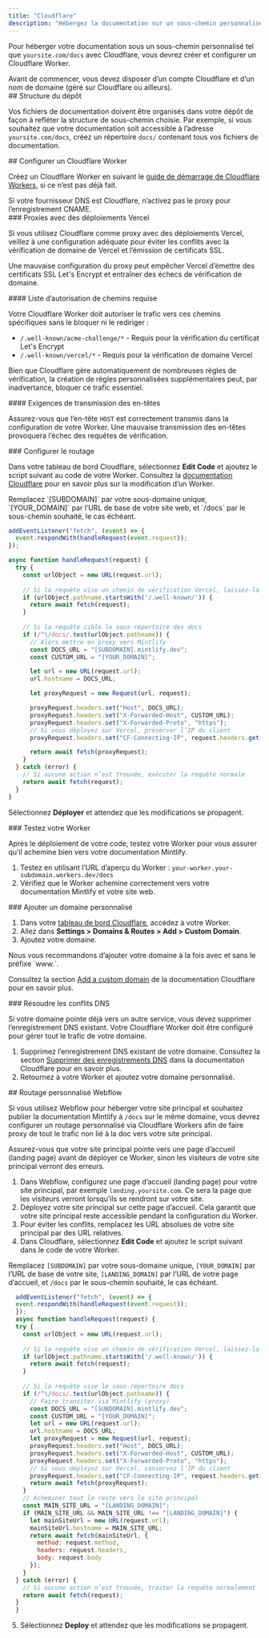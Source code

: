 ```yaml
---
title: "Cloudflare"
description: "Hébergez la documentation sur un sous-chemin personnalisé avec Cloudflare Workers"
---
```



Pour héberger votre documentation sous un sous-chemin personnalisé tel que `yoursite.com/docs` avec Cloudflare, vous devrez créer et configurer un Cloudflare Worker.

<Info>
  Avant de commencer, vous devez disposer d’un compte Cloudflare et d’un nom de domaine (géré sur Cloudflare ou ailleurs).
</Info>

<div id="repository-structure">
  ## Structure du dépôt
</div>

Vos fichiers de documentation doivent être organisés dans votre dépôt de façon à refléter la structure de sous-chemin choisie. Par exemple, si vous souhaitez que votre documentation soit accessible à l’adresse `yoursite.com/docs`, créez un répertoire `docs/` contenant tous vos fichiers de documentation.

<div id="set-up-a-cloudflare-worker">
  ## Configurer un Cloudflare Worker
</div>

Créez un Cloudflare Worker en suivant le [guide de démarrage de Cloudflare Workers](https://developers.cloudflare.com/workers/get-started/dashboard/), si ce n’est pas déjà fait.

<Warning>
  Si votre fournisseur DNS est Cloudflare, n’activez pas le proxy pour l’enregistrement CNAME.
</Warning>

<div id="proxies-with-vercel-deployments">
  ### Proxies avec des déploiements Vercel
</div>

Si vous utilisez Cloudflare comme proxy avec des déploiements Vercel, veillez à une configuration adéquate pour éviter les conflits avec la vérification de domaine de Vercel et l’émission de certificats SSL.

Une mauvaise configuration du proxy peut empêcher Vercel d’émettre des certificats SSL Let's Encrypt et entraîner des échecs de vérification de domaine.

<div id="required-path-allowlist">
  #### Liste d’autorisation de chemins requise
</div>

Votre Cloudflare Worker doit autoriser le trafic vers ces chemins spécifiques sans le bloquer ni le rediriger :

- `/.well-known/acme-challenge/*` - Requis pour la vérification du certificat Let's Encrypt
- `/.well-known/vercel/*` - Requis pour la vérification de domaine Vercel

Bien que Cloudflare gère automatiquement de nombreuses règles de vérification, la création de règles personnalisées supplémentaires peut, par inadvertance, bloquer ce trafic essentiel.

<div id="header-forwarding-requirements">
  #### Exigences de transmission des en-têtes
</div>

Assurez-vous que l’en-tête `HOST` est correctement transmis dans la configuration de votre Worker. Une mauvaise transmission des en-têtes provoquera l’échec des requêtes de vérification.

<div id="configure-routing">
  ### Configurer le routage
</div>

Dans votre tableau de bord Cloudflare, sélectionnez **Edit Code** et ajoutez le script suivant au code de votre Worker. Consultez la [documentation Cloudflare](https://developers.cloudflare.com/workers-ai/get-started/dashboard/#development) pour en savoir plus sur la modification d’un Worker.

<Tip>
  Remplacez `[SUBDOMAIN]` par votre sous-domaine unique, `[YOUR_DOMAIN]` par l’URL de base de votre site web, et `/docs` par le sous-chemin souhaité, le cas échéant.
</Tip>

```javascript
addEventListener("fetch", (event) => {
  event.respondWith(handleRequest(event.request));
});

async function handleRequest(request) {
  try {
    const urlObject = new URL(request.url);
    
    // Si la requête vise un chemin de vérification Vercel, laissez-la passer
    if (urlObject.pathname.startsWith('/.well-known/')) {
      return await fetch(request);
    }
    
    // Si la requête cible le sous-répertoire des docs
    if (/^\/docs/.test(urlObject.pathname)) {
      // Alors mettre en proxy vers Mintlify
      const DOCS_URL = "[SUBDOMAIN].mintlify.dev";
      const CUSTOM_URL = "[YOUR_DOMAIN]";

      let url = new URL(request.url);
      url.hostname = DOCS_URL;

      let proxyRequest = new Request(url, request);

      proxyRequest.headers.set("Host", DOCS_URL);
      proxyRequest.headers.set("X-Forwarded-Host", CUSTOM_URL);
      proxyRequest.headers.set("X-Forwarded-Proto", "https");
      // Si vous déployez sur Vercel, préserver l’IP du client
      proxyRequest.headers.set("CF-Connecting-IP", request.headers.get("CF-Connecting-IP"));

      return await fetch(proxyRequest);
    }
  } catch (error) {
    // Si aucune action n’est trouvée, exécuter la requête normale
    return await fetch(request);
  }
}
```

Sélectionnez **Déployer** et attendez que les modifications se propagent.

<Propagating />

<div id="test-your-worker">
  ### Testez votre Worker
</div>

Après le déploiement de votre code, testez votre Worker pour vous assurer qu’il achemine bien vers votre documentation Mintlify.

1. Testez en utilisant l’URL d’aperçu du Worker : `your-worker.your-subdomain.workers.dev/docs`
2. Vérifiez que le Worker achemine correctement vers votre documentation Mintlify et votre site web.

<div id="add-custom-domain">
  ### Ajouter un domaine personnalisé
</div>

1. Dans votre [tableau de bord Cloudflare](https://dash.cloudflare.com/), accédez à votre Worker.
2. Allez dans **Settings > Domains & Routes > Add > Custom Domain**.
3. Ajoutez votre domaine.

<Tip>
  Nous vous recommandons d’ajouter votre domaine à la fois avec et sans le préfixe `www.`.
</Tip>

Consultez la section [Add a custom domain](https://developers.cloudflare.com/workers/configuration/routing/custom-domains/#add-a-custom-domain) de la documentation Cloudflare pour en savoir plus. 

<div id="resolve-dns-conflicts">
  ### Résoudre les conflits DNS
</div>

Si votre domaine pointe déjà vers un autre service, vous devez supprimer l’enregistrement DNS existant. Votre Cloudflare Worker doit être configuré pour gérer tout le trafic de votre domaine.

1. Supprimez l’enregistrement DNS existant de votre domaine. Consultez la section [Supprimer des enregistrements DNS](https://developers.cloudflare.com/dns/manage-dns-records/how-to/create-dns-records/#delete-dns-records) dans la documentation Cloudflare pour en savoir plus.
2. Retournez à votre Worker et ajoutez votre domaine personnalisé.

<div id="webflow-custom-routing">
  ## Routage personnalisé Webflow
</div>

Si vous utilisez Webflow pour héberger votre site principal et souhaitez publier la documentation Mintlify à `/docs` sur le même domaine, vous devrez configurer un routage personnalisé via Cloudflare Workers afin de faire proxy de tout le trafic non lié à la doc vers votre site principal.

<Warning>
  Assurez-vous que votre site principal pointe vers une page d’accueil (landing page) avant de déployer ce Worker, sinon les visiteurs de votre site principal verront des erreurs.
</Warning>

1. Dans Webflow, configurez une page d’accueil (landing page) pour votre site principal, par exemple `landing.yoursite.com`. Ce sera la page que les visiteurs verront lorsqu’ils se rendront sur votre site.
2. Déployez votre site principal sur cette page d’accueil. Cela garantit que votre site principal reste accessible pendant la configuration du Worker.
3. Pour éviter les conflits, remplacez les URL absolues de votre site principal par des URL relatives.
4. Dans Cloudflare, sélectionnez **Edit Code** et ajoutez le script suivant dans le code de votre Worker.

<Tip> Remplacez `[SUBDOMAIN]` par votre sous-domaine unique, `[YOUR_DOMAIN]` par l’URL de base de votre site, `[LANDING_DOMAIN]` par l’URL de votre page d’accueil, et `/docs` par le sous-chemin souhaité, le cas échéant. </Tip>

```javascript
  addEventListener("fetch", (event) => {
  event.respondWith(handleRequest(event.request));
  });
  async function handleRequest(request) {
  try {
    const urlObject = new URL(request.url);
    
    // Si la requête vise un chemin de vérification Vercel, laissez-la passer
    if (urlObject.pathname.startsWith('/.well-known/')) {
      return await fetch(request);
    }
    
    // Si la requête vise le sous-répertoire docs
    if (/^\/docs/.test(urlObject.pathname)) {
      // Faire transiter via Mintlify (proxy)
      const DOCS_URL = "[SUBDOMAIN].mintlify.dev";
      const CUSTOM_URL = "[YOUR_DOMAIN]";
      let url = new URL(request.url);
      url.hostname = DOCS_URL;
      let proxyRequest = new Request(url, request);
      proxyRequest.headers.set("Host", DOCS_URL);
      proxyRequest.headers.set("X-Forwarded-Host", CUSTOM_URL);
      proxyRequest.headers.set("X-Forwarded-Proto", "https");
      // Si vous déployez sur Vercel, conservez l’IP du client
      proxyRequest.headers.set("CF-Connecting-IP", request.headers.get("CF-Connecting-IP"));
      return await fetch(proxyRequest);
    }
    // Acheminer tout le reste vers le site principal
    const MAIN_SITE_URL = "[LANDING_DOMAIN]";
    if (MAIN_SITE_URL && MAIN_SITE_URL !== "[LANDING_DOMAIN]") {
      let mainSiteUrl = new URL(request.url);
      mainSiteUrl.hostname = MAIN_SITE_URL;
      return await fetch(mainSiteUrl, {
        method: request.method,
        headers: request.headers,
        body: request.body
      });
    }
  } catch (error) {
    // Si aucune action n’est trouvée, traiter la requête normalement
    return await fetch(request);
  }
  }
```

5. Sélectionnez **Deploy** et attendez que les modifications se propagent.

<Propagating />